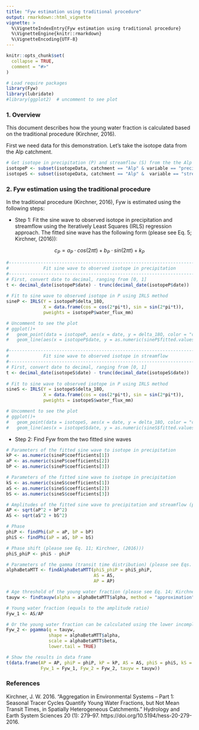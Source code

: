 ```yaml
---
title: "Fyw estimation using traditional procedure"
output: rmarkdown::html_vignette
vignette: >
  %\VignetteIndexEntry{Fyw estimation using traditional procedure}
  %\VignetteEngine{knitr::rmarkdown}
  %\VignetteEncoding{UTF-8}
---
```


```r
knitr::opts_chunk$set(
  collapse = TRUE,
  comment = "#>"
)
```

```r
# Load require packages
library(Fyw)
library(lubridate)
#library(ggplot2)  # uncomment to see plot
```

### 1. Overview
This document describes how the young water fraction is calculated based on the 
traditional procedure (Kirchner, 2016). 

First we need data for this demonstration. Let's take the isotope data from the Alp catchment.

```r
# Get isotope in precipitation (P) and streamflow (S) from the the Alp catchment
isotopeP <- subset(isotopeData, catchment == "Alp" & variable == "precipitation")
isotopeS <- subset(isotopeData, catchment == "Alp" &  variable == "streamflow")
```

### 2. Fyw estimation using the traditional procedure
In the traditional procedure (Kirchner, 2016), Fyw is estimated using the following steps:

-   Step 1: Fit the sine wave to observed isotope in precipitation and streamflow 
using the Iteratively Least Squares (IRLS) regression approach. The fitted sine 
wave has the following form (please see Eq. 5; Kirchner, (2016)):

$$ c_P = a_P \cdot cos(2 \pi t) + b_P \cdot sin(2 \pi t) + k_P $$

```r
#------------------------------------------------------------------------------#
#             Fit sine wave to observed isotope in precipitation               #
#------------------------------------------------------------------------------#
# First, convert date to decimal, ranging from [0, 1]
t <- decimal_date(isotopeP$date) - trunc(decimal_date(isotopeP$date))
  
# Fit to sine wave to observed isotope in P using IRLS method
sineP <- IRLS(Y = isotopeP$delta_18O,
              X = data.frame(cos = cos(2*pi*t), sin = sin(2*pi*t)),
              pweights = isotopeP$water_flux_mm)

# Uncomment to see the plot
# ggplot()+
#   geom_point(data = isotopeP, aes(x = date, y = delta_18O, color = "cP (observed)"), alpha = 0.5) + 
#   geom_line(aes(x = isotopeP$date, y = as.numeric(sineP$fitted.values), color = "cP (fitted sine-wave)"), linewidth = 0.75)

#------------------------------------------------------------------------------#
#             Fit sine wave to observed isotope in streamflow                  #
#------------------------------------------------------------------------------#
# First, convert date to decimal, ranging from [0, 1]
t <- decimal_date(isotopeS$date) - trunc(decimal_date(isotopeS$date))
  
# Fit to sine wave to observed isotope in P using IRLS method
sineS <- IRLS(Y = isotopeS$delta_18O,
              X = data.frame(cos = cos(2*pi*t), sin = sin(2*pi*t)),
              pweights = isotopeS$water_flux_mm)

# Uncomment to see the plot
# ggplot()+
#   geom_point(data = isotopeS, aes(x = date, y = delta_18O, color = "cS (observed)"), alpha = 0.5) + 
#   geom_line(aes(x = isotopeS$date, y = as.numeric(sineS$fitted.values), color = "cS (fitted sine-wave)"), linewidth = 0.75)
```

-   Step 2: Find Fyw from the two fitted sine waves
```r
# Parameters of the fitted sine wave to isotope in precipitation
kP <- as.numeric(sineP$coefficients[1])
aP <- as.numeric(sineP$coefficients[2])
bP <- as.numeric(sineP$coefficients[3])

# Parameters of the fitted sine wave to isotope in precipitation
kS <- as.numeric(sineS$coefficients[1])
aS <- as.numeric(sineS$coefficients[2])
bS <- as.numeric(sineS$coefficients[3])

# Amplitudes of the fitted sine wave to precipitation and streamflow (please see Eq. 6; Kirchner, (2016))
AP <- sqrt(aP^2 + bP^2)
AS <- sqrt(aS^2 + bS^2)

# Phase 
phiP <- findPhi(aP = aP, bP = bP)
phiS <- findPhi(aP = aS, bP = bS)

# Phase shift (please see Eq. 11; Kirchner, (2016)))
phiS_phiP <- phiS - phiP

# Parameters of the gamma (transit time distribution) (please see Eqs. 10, 11; Kirchner, (2016))
alphaBetaMTT <- findAlphaBetaMTT(phiS_phiP = phiS_phiP,
                                 AS = AS,
                                 AP = AP)

# Age threshold of the young water fraction (please see Eq. 14; Kirchner, (2016)))
tauyw <- findtauyw(alpha = alphaBetaMTT$alpha, method = "approximation")$tauyw

# Young water fraction (equals to the amplitude ratio)
Fyw_1 <- AS/AP

# Or the young water fraction can be calculated using the lower incomplete gamma function (please see Eq. 13; Kirchner, (2016))
Fyw_2 <- pgamma(q = tauyw,
                shape = alphaBetaMTT$alpha,
                scale = alphaBetaMTT$beta,
                lower.tail = TRUE)

# Show the results in data frame
t(data.frame(AP = AP, phiP = phiP, kP = kP, AS = AS, phiS = phiS, kS = kS, 
             Fyw_1 = Fyw_1, Fyw_2 = Fyw_2, tauyw = tauyw))
```
### References

Kirchner, J. W. 2016. “Aggregation in Environmental Systems – Part 1: Seasonal 
Tracer Cycles Quantify Young Water Fractions, but Not Mean Transit Times, in 
Spatially Heterogeneous Catchments.” Hydrology and Earth System Sciences 20 (1): 279–97. https://doi.org/10.5194/hess-20-279-2016.




